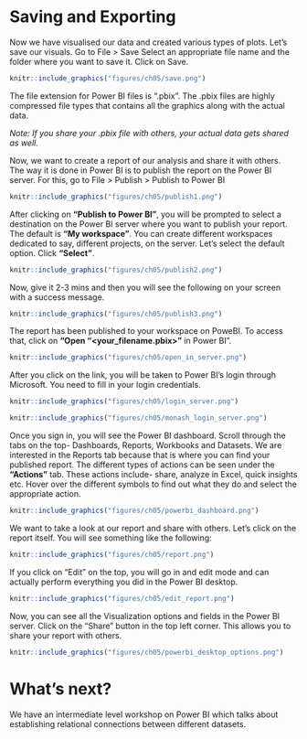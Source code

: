 # Saving and Exporting

Now we have visualised our data and created various types of plots. Let’s save our visuals. 
Go to File > Save
Select an appropriate file name and the folder where you want to save it. Click on Save.

```r
knitr::include_graphics("figures/ch05/save.png")
```

The file extension for Power BI files is “.pbix”. The .pbix files are highly compressed file types that contains all the graphics along with the actual data.

*Note: If you share your .pbix file with others, your actual data gets shared as well.*

Now, we want to create a report of our analysis and share it with others. The way it is done in Power BI is to publish the report on the Power BI server.
For this, go to File > Publish > Publish to Power BI

```r
knitr::include_graphics("figures/ch05/publish1.png")
```

After clicking on **“Publish to Power BI”**, you will be prompted to select a destination on the Power BI server where you want to publish your report. The default is **“My workspace”**. You can create different workspaces dedicated to say, different projects, on the server. Let’s select the default option. Click **“Select”**.

```r
knitr::include_graphics("figures/ch05/publish2.png")
```

Now, give it 2-3 mins and then you will see the following on your screen with a success message.

```r
knitr::include_graphics("figures/ch05/publish3.png")
```

The report has been published to your workspace on PoweBI. To access that, click on **“Open “<your_filename.pbix>”** in Power BI”.


```r
knitr::include_graphics("figures/ch05/open_in_server.png")
```

After you click on the link, you will be taken to Power BI’s login through Microsoft. You need to fill in your login credentials. 

```r
knitr::include_graphics("figures/ch05/login_server.png")
```

```r
knitr::include_graphics("figures/ch05/monash_login_server.png")
```

Once you sign in, you will see the Power BI dashboard. Scroll through the tabs on the top- Dashboards, Reports, Workbooks and Datasets. We are interested in the Reports tab because that is where you can find your published report. The different types of actions can be seen under the **“Actions”** tab. These actions include- share, analyze in Excel, quick insights etc. Hover over the different symbols to find out what they do and select the appropriate action.

```r
knitr::include_graphics("figures/ch05/powerbi_dashboard.png")
```

We want to take a look at our report and share with others. Let’s click on the report itself. You will see something like the following:

```r
knitr::include_graphics("figures/ch05/report.png")
```

If you click on “Edit” on the top, you will go in and edit mode and can actually perform everything you did in the Power BI desktop. 

```r
knitr::include_graphics("figures/ch05/edit_report.png")
```

Now, you can see all the Visualization options and fields in the Power BI server. Click on the “Share” button in the top left corner. This allows you to share your report with others. 

```r
knitr::include_graphics("figures/ch05/powerbi_desktop_options.png")
```

# What's next?
We have an intermediate level workshop on Power BI which talks about establishing relational connections between different datasets.

